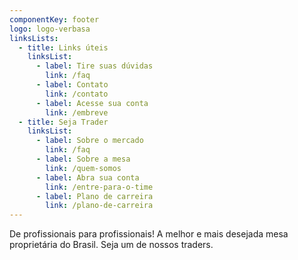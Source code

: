 ```yaml
---
componentKey: footer
logo: logo-verbasa
linksLists:
  - title: Links úteis
    linksList:
      - label: Tire suas dúvidas
        link: /faq
      - label: Contato
        link: /contato
      - label: Acesse sua conta
        link: /embreve
  - title: Seja Trader
    linksList:
      - label: Sobre o mercado
        link: /faq
      - label: Sobre a mesa
        link: /quem-somos
      - label: Abra sua conta
        link: /entre-para-o-time
      - label: Plano de carreira
        link: /plano-de-carreira
---
```


De profissionais para profissionais! A melhor e mais desejada mesa proprietária do Brasil. Seja um de nossos traders.
